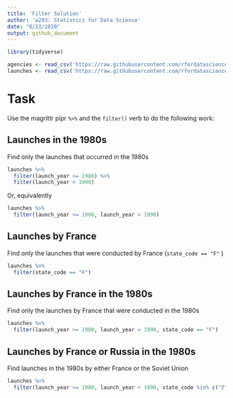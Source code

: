 ```yaml
---
title: 'Filter Solution'
author: 'w203: Statistics for Data Science'
date: "8/13/2020"
output: github_document
---
```


```r
library(tidyverse)
```

```r
agencies <- read_csv('https://raw.githubusercontent.com/rfordatascience/tidytuesday/master/data/2019/2019-01-15/agencies.csv')
launches <- read_csv('https://raw.githubusercontent.com/rfordatascience/tidytuesday/master/data/2019/2019-01-15/launches.csv')
```

# Task 

Use the magrittr pipr `%>%` and the `filter()` verb to do the following work: 

## Launches in the 1980s

Find only the launches that occurred in the 1980s 

```r
launches %>% 
  filter(launch_year >= 1980) %>% 
  filter(launch_year < 1990)
```

Or, equivalently

```r
launches %>% 
  filter(launch_year >= 1980, launch_year < 1990)
```

## Launches by France 

Find only the launches that were conducted by France (`state_code == "F"` )

```r
launches %>% 
  filter(state_code == "F")
```

## Launches by France in the 1980s

Find only the launches by France that were conducted in the 1980s

```r
launches %>% 
  filter(launch_year >= 1980, launch_year < 1990, state_code == "F")
```

## Launches by France or Russia in the 1980s 

Find launches in the 1980s by either France or the Soviet Union

```r
launches %>% 
  filter(launch_year >= 1980, launch_year < 1990, state_code %in% c("F", "SU"))
```

